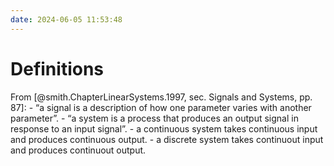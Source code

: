 ```yaml
---
date: 2024-06-05 11:53:48
---
```


# Definitions

From [@smith.ChapterLinearSystems.1997, sec. Signals and Systems, pp. 87]:
    - "a signal is a description of how one parameter varies with another parameter".
    - "a system is a process that produces an output signal in response to an input signal".
    - a continuous system takes continuous input and produces continuous output.
    - a discrete system takes continuout input and produces continuout output.